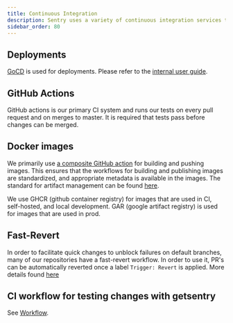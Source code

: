 ```yaml
---
title: Continuous Integration
description: Sentry uses a variety of continuous integration services to help ensure we don't accidentally break the application.
sidebar_order: 80
---
```


## Deployments

[GoCD](https://deploy.getsentry.net) is used for deployments. Please refer to the [internal user guide](https://www.notion.so/sentry/GoCD-User-Guide-4f8456d2477c458095c4aa0e67fc38a6).

## GitHub Actions

GitHub actions is our primary CI system and runs our tests on every pull request and on merges to master. It is required that tests pass before changes can be merged.

## Docker images

We primarily use [a composite GitHub action](https://github.com/getsentry/action-build-and-push-images) for building and pushing images. This ensures that the workflows for building and publishing images are standardized, and appropriate metadata is available in the images. The standard for artifact management can be found [here](https://www.notion.so/sentry/Standard-Spec-Artifact-Management-22a8b10e4b5d80ecb6dcca3eb4558f5b).

We use GHCR (github container registry) for images that are used in CI, self-hosted, and local development. GAR (google artifact registry) is used for images that are used in prod.

## Fast-Revert
In order to facilitate quick changes to unblock failures on default branches, many of our repositories have a fast-revert workflow. In order to use it, PR's can be automatically reverted once a label `Trigger: Revert` is applied. More details found [here](https://www.notion.so/sentry/Standard-Spec-Fast-Revert-2388b10e4b5d8019bc98d863703d1b17?pvs=25)


## CI workflow for testing changes with getsentry

See [Workflow](/development/workflow/).
